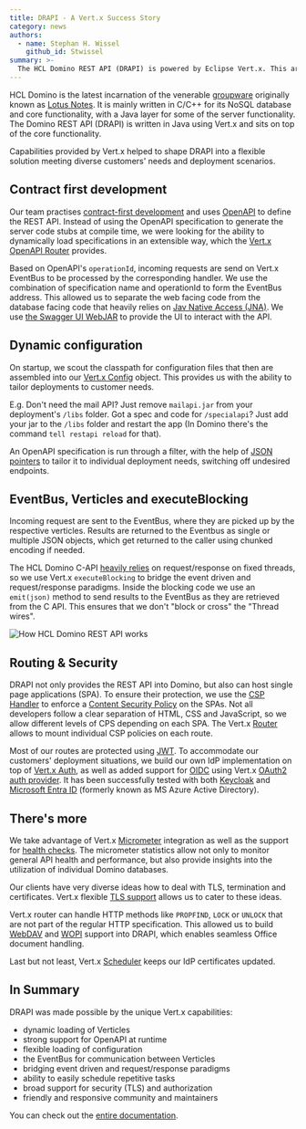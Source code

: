 ```yaml
---
title: DRAPI - A Vert.x Success Story
category: news
authors:
  - name: Stephan H. Wissel
    github_id: Stwissel
summary: >-
  The HCL Domino REST API (DRAPI) is powered by Eclipse Vert.x. This article describes the why and how.
---
```


HCL Domino is the latest incarnation of the venerable [groupware](https://en.wikipedia.org/wiki/Collaborative_software) originally known as [Lotus Notes](https://en.wikipedia.org/wiki/HCL_Notes). It is mainly written in C/C++ for its NoSQL database and core functionality, with a Java layer for some of the server functionality. The Domino REST API (DRAPI) is written in Java using Vert.x and sits on top of the core functionality.

Capabilities provided by Vert.x helped to shape DRAPI into a flexible solution meeting diverse customers' needs and deployment scenarios.

## Contract first development

Our team practises [contract-first development](https://en.wikipedia.org/wiki/Design_by_contract) and uses [OpenAPI](https://www.openapis.org/) to define the REST API. Instead of using the OpenAPI specification  to generate the server code stubs at compile time, we were looking for the ability to dynamically load specifications in an extensible way, which the [Vert.x OpenAPI Router](https://vertx.io/docs/vertx-web-openapi-router/java/) provides.

Based on OpenAPI's `operationId`, incoming requests are send on Vert.x EventBus to be processed by the corresponding handler. We use the combination of specification name and operationId to form the EventBus address. This allowed us to separate the web facing code from the database facing code that heavily relies on [Jav Native Access (JNA)](https://github.com/java-native-access/jna). We use [the Swagger UI WebJAR](https://www.webjars.org/) to provide the UI to interact with the API.

## Dynamic configuration

On startup, we scout the classpath for configuration files that then are assembled into our [Vert.x Config](https://vertx.io/docs/vertx-config/java/) object. This provides us with the ability to tailor deployments to customer needs.

E.g. Don't need the mail API? Just remove `mailapi.jar` from your deployment's `/libs` folder. Got a spec and code for `/specialapi`? Just add your jar to the `/libs` folder and restart the app (In Domino there's the command `tell restapi reload` for that).

An OpenAPI specification is run through a filter, with the help of [JSON pointers](https://vertx.io/docs/vertx-core/java/#_json_pointers) to tailor it to individual deployment needs, switching off undesired endpoints.

## EventBus, Verticles and executeBlocking

Incoming request are sent to the EventBus, where they are picked up by the respective verticles. Results are returned to the Eventbus as single or multiple JSON objects, which get returned to the caller using chunked encoding if needed.

The HCL Domino C-API [heavily relies](https://opensource.hcltechsw.com/domino-jnx/) on request/response on fixed threads, so we use Vert.x `executeBlocking` to bridge the event driven and request/response paradigms. Inside the blocking code we use an `emit(json)` method to send results to the EventBus as they are retrieved from the C API. This ensures that we don't "block or cross" the "Thread wires".

![How HCL Domino REST API works](https://opensource.hcltechsw.com/Domino-rest-api/assets/images/KEEPclasses.png)

## Routing & Security

DRAPI not only provides the REST API into Domino, but also can host single page applications (SPA). To ensure their protection, we use the [CSP Handler](https://vertx.io/docs/vertx-web/java/#_csp_handler) to enforce a [Content Security Policy](https://developer.mozilla.org/en-US/docs/Web/HTTP/CSP) on the SPAs. Not all developers follow a clear separation of HTML, CSS and JavaScript, so we allow different levels of CPS depending on each SPA. The Vert.x [Router](https://vertx.io/docs/apidocs/io/vertx/ext/web/Router.html) allows to mount individual CSP policies on each route.

Most of our routes are protected using [JWT](https://jwt.io/). To accommodate our customers' deployment situations, we build our own IdP implementation on top of [Vert.x Auth](https://vertx.io/docs/vertx-auth-common/java/), as well as added support for [OIDC](https://openid.net/developers/how-connect-works/) using Vert.x [OAuth2 auth provider](https://vertx.io/docs/vertx-auth-oauth2/java/). It has been successfully tested with both [Keycloak](https://www.keycloak.org) and [Microsoft Entra ID](https://www.microsoft.com/en-us/security/business/identity-access/microsoft-entra-id) (formerly known as MS Azure Active Directory).

## There's more

We take advantage of Vert.x [Micrometer](https://vertx.io/docs/vertx-micrometer-metrics/java/) integration as well as the support for [health checks](https://vertx.io/docs/vertx-health-check/java/). The micrometer statistics allow not only to monitor general API health and performance, but also provide insights into the utilization of individual Domino databases.

Our clients have very diverse ideas how to deal with TLS, termination and certificates. Vert.x flexible [TLS support](https://vertx.io/docs/vertx-core/java/#ssl) allows us to cater to these ideas.

Vert.x router can handle HTTP methods like `PROPFIND`, `LOCK` or `UNLOCK` that are not part of the regular HTTP specification. This allowed us to build [WebDAV](https://en.wikipedia.org/wiki/WebDAV) and [WOPI](https://en.wikipedia.org/wiki/Web_Application_Open_Platform_Interface) support into DRAPI, which enables seamless Office document handling.

Last but not least, Vert.x [Scheduler](https://vertx.io/docs/vertx-core/java/#_scheduled_tasks) keeps our IdP certificates updated.

## In Summary

DRAPI was made possible by the unique Vert.x capabilities:

- dynamic loading of Verticles
- strong support for OpenAPI at runtime
- flexible loading of configuration
- the EventBus for communication between Verticles
- bridging event driven and request/response paradigms
- ability to easily schedule repetitive tasks
- broad support for security (TLS) and authorization
- friendly and responsive community and maintainers

You can check out the [entire documentation](https://opensource.hcltechsw.com/Domino-rest-api/).